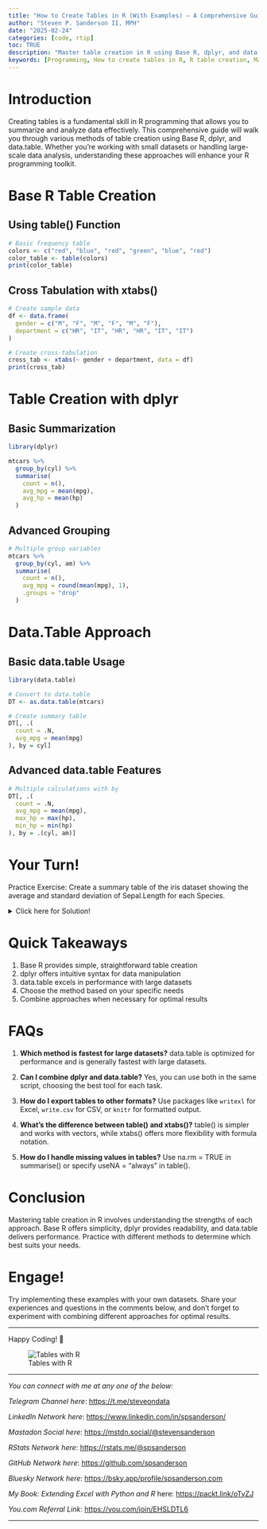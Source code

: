 ```yaml
---
title: "How to Create Tables in R (With Examples) – A Comprehensive Guide Using Base R, dplyr, and data.table"
author: "Steven P. Sanderson II, MPH"
date: "2025-02-24"
categories: [code, rtip]
toc: TRUE
description: "Master table creation in R using Base R, dplyr, and data.table with practical examples. Learn efficient data summarization techniques for R programmers of all levels."
keywords: [Programming, How to create tables in R, R table creation, Make tables in R, R data tables, Create data frames R, Table function R programming, R data manipulation, dplyr table creation, data.table package R, Cross tabulation R, How to create frequency tables in R using dplyr, Convert data frame to table in R base, Create summary statistics table R data.table, How to make contingency tables in R programming, Group by and summarize table creation R dplyr]
---
```


# Introduction

Creating tables is a fundamental skill in R programming that allows you to summarize and analyze data effectively. This comprehensive guide will walk you through various methods of table creation using Base R, dplyr, and data.table. Whether you're working with small datasets or handling large-scale data analysis, understanding these approaches will enhance your R programming toolkit.

# Base R Table Creation

## Using table() Function

```r
# Basic frequency table
colors <- c("red", "blue", "red", "green", "blue", "red")
color_table <- table(colors)
print(color_table)
```

## Cross Tabulation with xtabs()

```r
# Create sample data
df <- data.frame(
  gender = c("M", "F", "M", "F", "M", "F"),
  department = c("HR", "IT", "HR", "HR", "IT", "IT")
)

# Create cross-tabulation
cross_tab <- xtabs(~ gender + department, data = df)
print(cross_tab)
```

# Table Creation with dplyr

## Basic Summarization

```r
library(dplyr)

mtcars %>%
  group_by(cyl) %>%
  summarise(
    count = n(),
    avg_mpg = mean(mpg),
    avg_hp = mean(hp)
  )
```

## Advanced Grouping

```r
# Multiple group variables
mtcars %>%
  group_by(cyl, am) %>%
  summarise(
    count = n(),
    avg_mpg = round(mean(mpg), 1),
    .groups = "drop"
  )
```

# Data.Table Approach

## Basic data.table Usage

```r
library(data.table)

# Convert to data.table
DT <- as.data.table(mtcars)

# Create summary table
DT[, .(
  count = .N,
  avg_mpg = mean(mpg)
), by = cyl]
```

## Advanced data.table Features

```r
# Multiple calculations with by
DT[, .(
  count = .N,
  avg_mpg = mean(mpg),
  max_hp = max(hp),
  min_hp = min(hp)
), by = .(cyl, am)]
```

# Your Turn!

Practice Exercise: Create a summary table of the iris dataset showing the average and standard deviation of Sepal.Length for each Species.

<details>

<summary>Click here for Solution!</summary>

```r
# Using dplyr
library(dplyr)

iris %>%
  group_by(Species) %>%
  summarise(
    avg_length = mean(Sepal.Length),
    sd_length = sd(Sepal.Length)
  )

df <- iris
# Using data.table
library(data.table)
setDT(df)[, .(
  avg_length = mean(Sepal.Length),
  sd_length = sd(Sepal.Length)
), by = Species]
```

</details>

# Quick Takeaways

1.  Base R provides simple, straightforward table creation
2.  dplyr offers intuitive syntax for data manipulation
3.  data.table excels in performance with large datasets
4.  Choose the method based on your specific needs
5.  Combine approaches when necessary for optimal results

# FAQs

1.  **Which method is fastest for large datasets?** data.table is optimized for performance and is generally fastest with large datasets.

2.  **Can I combine dplyr and data.table?** Yes, you can use both in the same script, choosing the best tool for each task.

3.  **How do I export tables to other formats?** Use packages like `writexl` for Excel, `write.csv` for CSV, or `knitr` for formatted output.

4.  **What's the difference between table() and xtabs()?** table() is simpler and works with vectors, while xtabs() offers more flexibility with formula notation.

5.  **How do I handle missing values in tables?** Use na.rm = TRUE in summarise() or specify useNA = "always" in table().

# Conclusion

Mastering table creation in R involves understanding the strengths of each approach. Base R offers simplicity, dplyr provides readability, and data.table delivers performance. Practice with different methods to determine which best suits your needs.

# Engage!

Try implementing these examples with your own datasets. Share your experiences and questions in the comments below, and don't forget to experiment with combining different approaches for optimal results.

------------------------------------------------------------------------

Happy Coding! 🚀

![Tables with R](todays_post.png)

------------------------------------------------------------------------

*You can connect with me at any one of the below*:

*Telegram Channel here*: <https://t.me/steveondata>

*LinkedIn Network here*: <https://www.linkedin.com/in/spsanderson/>

*Mastadon Social here*: [https://mstdn.social/\@stevensanderson](https://mstdn.social/@stevensanderson)

*RStats Network here*: [https://rstats.me/\@spsanderson](https://rstats.me/@spsanderson)

*GitHub Network here*: <https://github.com/spsanderson>

*Bluesky Network here*: <https://bsky.app/profile/spsanderson.com>

*My Book: Extending Excel with Python and R* here: <https://packt.link/oTyZJ>

*You.com Referral Link*: <https://you.com/join/EHSLDTL6>

------------------------------------------------------------------------

```{=html}
<script src="https://giscus.app/client.js"
        data-repo="spsanderson/steveondata"
        data-repo-id="R_kgDOIIxnLw"
        data-category="Comments"
        data-category-id="DIC_kwDOIIxnL84ChTk8"
        data-mapping="url"
        data-strict="0"
        data-reactions-enabled="1"
        data-emit-metadata="0"
        data-input-position="top"
        data-theme="dark"
        data-lang="en"
        data-loading="lazy"
        crossorigin="anonymous"
        async>
</script>
```

